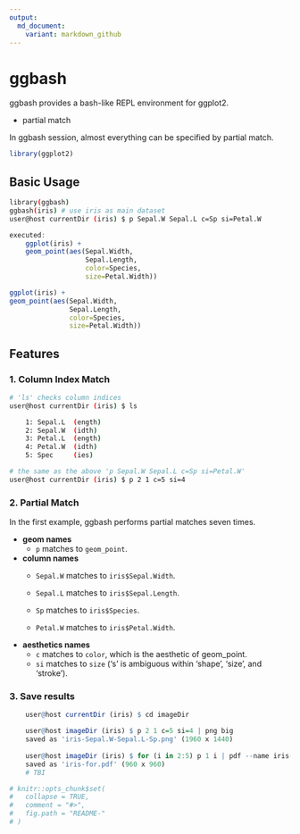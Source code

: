 ```yaml
---
output:
  md_document:
    variant: markdown_github
---
```


<!-- README.md is generated from README.Rmd. Please edit that file -->

# ggbash

ggbash provides a bash-like REPL environment for ggplot2.

* partial match

In ggbash session, almost everything can be specified by partial match.

```r
library(ggplot2)
```

## Basic Usage

```bash
library(ggbash)
ggbash(iris) # use iris as main dataset
user@host currentDir (iris) $ p Sepal.W Sepal.L c=Sp si=Petal.W
```

```r
executed:
    ggplot(iris) +
    geom_point(aes(Sepal.Width,
                   Sepal.Length,
                   color=Species,
                   size=Petal.Width))
```


```r
ggplot(iris) +
geom_point(aes(Sepal.Width,
               Sepal.Length,
               color=Species,
               size=Petal.Width))
```


## Features

### 1. Column Index Match

```bash
# 'ls' checks column indices
user@host currentDir (iris) $ ls

    1: Sepal.L  (ength)
    2: Sepal.W  (idth)
    3: Petal.L  (ength)
    4: Petal.W  (idth)    	
    5: Spec     (ies)

# the same as the above 'p Sepal.W Sepal.L c=Sp si=Petal.W'
user@host currentDir (iris) $ p 2 1 c=5 si=4

```

### 2. Partial Match

In the first example, ggbash performs partial matches seven times.

* __geom names__
    + `p` matches to `geom_point`.

* __column names__
    + `Sepal.W` matches to `iris$Sepal.Width`.
  
    + `Sepal.L` matches to `iris$Sepal.Length`.
  
    + `Sp` matches to `iris$Species`.
    
    + `Petal.W` matches to `iris$Petal.Width`.

* __aesthetics names__
    + `c` matches to  `color`, which is the aesthetic of geom_point.
    + `si` matches to  `size` ('s' is ambiguous within 'shape', 'size', and 'stroke').

### 3. Save results

```r
    user@host currentDir (iris) $ cd imageDir

    user@host imageDir (iris) $ p 2 1 c=5 si=4 | png big
    saved as 'iris-Sepal.W-Sepal.L-Sp.png' (1960 x 1440)
    
    user@host imageDir (iris) $ for (i in 2:5) p 1 i | pdf --name iris-for
    saved as 'iris-for.pdf' (960 x 960)
    # TBI
```


```r
# knitr::opts_chunk$set(
#   collapse = TRUE,
#   comment = "#>",
#   fig.path = "README-"
# )
```
